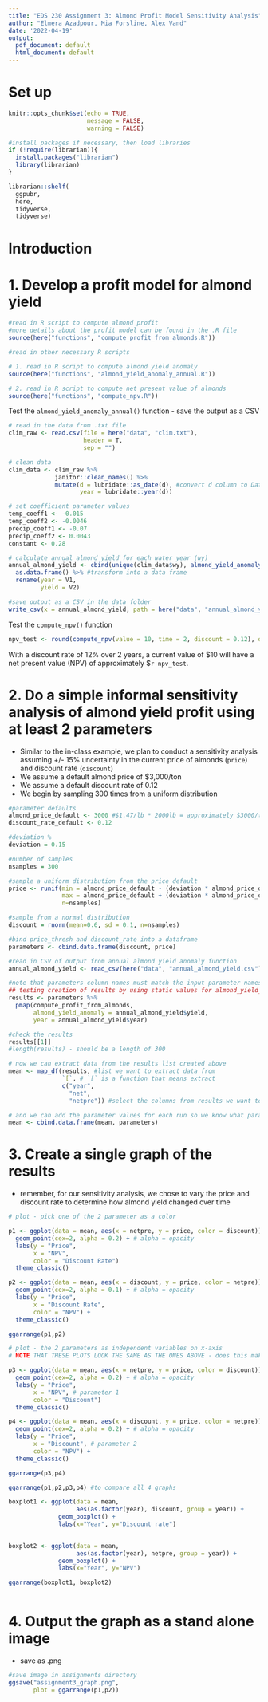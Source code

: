 ```yaml
---
title: "EDS 230 Assignment 3: Almond Profit Model Sensitivity Analysis"
author: "Elmera Azadpour, Mia Forsline, Alex Vand"
date: '2022-04-19'
output:
  pdf_document: default
  html_document: default
---
```

# Set up 
```r
knitr::opts_chunk$set(echo = TRUE,
                      message = FALSE, 
                      warning = FALSE)

#install packages if necessary, then load libraries
if (!require(librarian)){
  install.packages("librarian")
  library(librarian)
}

librarian::shelf(
  ggpubr,
  here,
  tidyverse,
  tidyverse)
```

# Introduction 

# 1. Develop a profit model for almond yield 

```r
#read in R script to compute almond profit 
#more details about the profit model can be found in the .R file 
source(here("functions", "compute_profit_from_almonds.R"))

#read in other necessary R scripts 

# 1. read in R script to compute almond yield anomaly 
source(here("functions", "almond_yield_anomaly_annual.R"))

# 2. read in R script to compute net present value of almonds 
source(here("functions", "compute_npv.R"))
```

Test the `almond_yield_anomaly_annual()` function
- save the output as a CSV 

```r
# read in the data from .txt file
clim_raw <- read.csv(file = here("data", "clim.txt"), 
                     header = T, 
                     sep = "")

# clean data 
clim_data <- clim_raw %>% 
             janitor::clean_names() %>% 
             mutate(d = lubridate::as_date(d), #convert d column to Date format rather than a character 
                    year = lubridate::year(d))

# set coefficient parameter values 
temp_coeff1 <- -0.015
temp_coeff2 <- -0.0046
precip_coeff1 <- -0.07
precip_coeff2 <- 0.0043
constant <- 0.28

# calculate annual almond yield for each water year (wy)
annual_almond_yield <- cbind(unique(clim_data$wy), almond_yield_anomaly_annual(clim_data)) %>%  #create a matrix/array of dates and annual almond yields
  as.data.frame() %>% #transform into a data frame 
  rename(year = V1,
         yield = V2)

#save output as a CSV in the data folder 
write_csv(x = annual_almond_yield, path = here("data", "annual_almond_yield.csv"))
```


Test the `compute_npv()` function 

```r
npv_test <- round(compute_npv(value = 10, time = 2, discount = 0.12), digits = 2)
```

With a discount rate of 12% over 2 years, a current value of $10 will have a net present value (NPV) of approximately $`r npv_test`. 

# 2. Do a simple informal sensitivity analysis of almond yield profit using at least 2 parameters 

- Similar to the in-class example, we plan to conduct a sensitivity analysis assuming +/- 15% uncertainty in the current price of almonds (`price`) and discount rate (`discount`) 
- We assume a default almond price of $3,000/ton 
- We assume a default discount rate of 0.12 
- We begin by sampling 300 times from a uniform distribution 

```r
#parameter defaults 
almond_price_default <- 3000 #$1.47/lb * 2000lb = approximately $3000/ton 
discount_rate_default <- 0.12 

#deviation %
deviation = 0.15 

#number of samples
nsamples = 300

#sample a uniform distribution from the price default
price <- runif(min = almond_price_default - (deviation * almond_price_default), 
               max = almond_price_default + (deviation * almond_price_default),
               n=nsamples)

#sample from a normal distribution 
discount = rnorm(mean=0.6, sd = 0.1, n=nsamples)

#bind price_thresh and discount_rate into a dataframe 
parameters <- cbind.data.frame(discount, price)
```


```r
#read in CSV of output from annual almond yield anomaly function 
annual_almond_yield <- read_csv(here("data", "annual_almond_yield.csv"))

#note that parameters column names must match the input parameter names in the compute_profit_from_almonds function
## testing creation of results by using static values for almond_yield_anomaly and year 
results <- parameters %>% 
  pmap(compute_profit_from_almonds,
       almond_yield_anomaly = annual_almond_yield$yield,
       year = annual_almond_yield$year)

#check the results 
results[[1]]
#length(results) - should be a length of 300 
```


```r
# now we can extract data from the results list created above 
mean <- map_df(results, #list we want to extract data from 
               `[`, # `[` is a function that means extract 
               c("year", 
                 "net", 
                 "netpre")) #select the columns from results we want to extract 

# and we can add the parameter values for each run so we know what parameters gave us which mean value
mean <- cbind.data.frame(mean, parameters)
```

# 3. Create a single graph of the results 

- remember, for our sensitivity analysis, we chose to vary the price and discount rate to determine how almond yield changed over time 

```r
# plot - pick one of the 2 parameter as a color

p1 <- ggplot(data = mean, aes(x = netpre, y = price, color = discount)) + 
  geom_point(cex=2, alpha = 0.2) + # alpha = opacity
  labs(y = "Price", 
       x = "NPV",
       color = "Discount Rate")
  theme_classic()

p2 <- ggplot(data = mean, aes(x = discount, y = price, color = netpre)) + 
  geom_point(cex=2, alpha = 0.1) + # alpha = opacity
  labs(y = "Price", 
       x = "Discount Rate",
       color = "NPV") + 
  theme_classic()

ggarrange(p1,p2)
```





```r
# plot - the 2 parameters as independent variables on x-axis
# NOTE THAT THESE PLOTS LOOK THE SAME AS THE ONES ABOVE - does this make sense?

p3 <- ggplot(data = mean, aes(x = netpre, y = price, color = discount)) + 
  geom_point(cex=2, alpha = 0.2) + # alpha = opacity
  labs(y = "Price", 
       x = "NPV", # parameter 1
       color = "Discount")
  theme_classic()

p4 <- ggplot(data = mean, aes(x = discount, y = price, color = netpre)) + 
  geom_point(cex=2, alpha = 0.2) + # alpha = opacity
  labs(y = "Price", 
       x = "Discount", # parameter 2
       color = "NPV") + 
  theme_classic()

ggarrange(p3,p4)

ggarrange(p1,p2,p3,p4) #to compare all 4 graphs
```



```r
boxplot1 <- ggplot(data = mean,
                   aes(as.factor(year), discount, group = year)) +
              geom_boxplot() +
              labs(x="Year", y="Discount rate")
  

boxplot2 <- ggplot(data = mean,
                   aes(as.factor(year), netpre, group = year)) +
              geom_boxplot() +
              labs(x="Year", y="NPV")

ggarrange(boxplot1, boxplot2)
```

```r

```



# 4. Output the graph as a stand alone image

- save as .png

```r
#save image in assignments directory
ggsave("assignment3_graph.png",
       plot = ggarrange(p1,p2))
```


